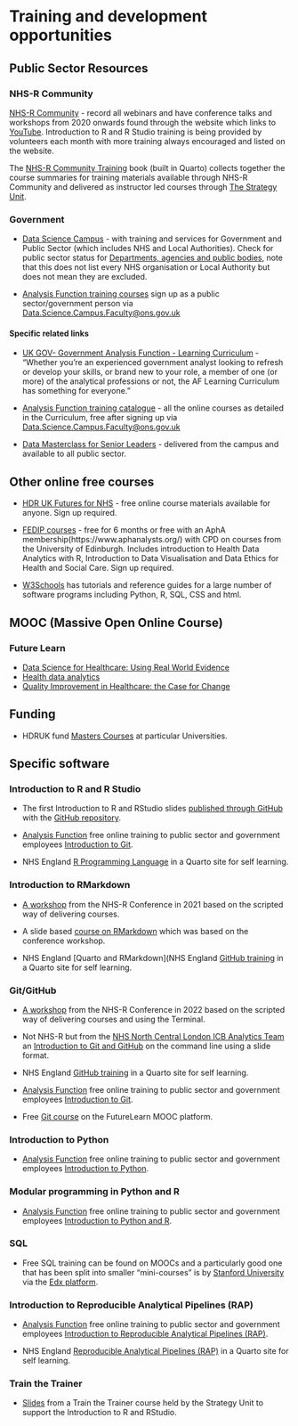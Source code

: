 # Training and development opportunities

## Public Sector Resources 

### NHS-R Community
[NHS-R Community](https://nhsrcommunity.com/) - record all webinars and have conference talks and workshops from 2020 onwards found through the website which links to [YouTube](https://nhsrcommunity.com/). Introduction to R and R Studio training is being provided by volunteers each month with more training always encouraged and listed on the website.

The [NHS-R Community Training](https://nhs-r-community.github.io/NHSR-training/) book (built in Quarto) collects together the course summaries for training materials available through NHS-R Community and delivered as instructor led courses through [The Strategy Unit](https://nhs-r-community.github.io/NHSR-training/strategy-unit.html).

### Government {#AF}
* [Data Science Campus](https://datasciencecampus.ons.gov.uk/) - with training and services for Government and Public Sector (which includes NHS and Local Authorities). Check for public sector status for [Departments, agencies and public bodies](https://www.gov.uk/government/organisations), note that this does not list every NHS organisation or Local Authority but does not mean they are excluded.

* [Analysis Function training courses](https://analysisfunction.civilservice.gov.uk/training-courses/) sign up as a public sector/government person via [Data.Science.Campus.Faculty@ons.gov.uk](mailto:Data.Science.Campus.Faculty@ons.gov.uk)

#### Specific related links

* [UK GOV- Government Analysis Function - Learning Curriculum](https://www.gov.uk/guidance/government-analysis-function-af-learning-curriculum) - “Whether you’re an experienced government analyst looking to refresh or develop your skills, or brand new to your role, a member of one (or more) of the analytical professions or not, the AF Learning Curriculum has something for everyone.”

* [Analysis Function training catalogue](https://analysisfunction.civilservice.gov.uk/training-courses/) - all the online courses as detailed in the Curriculum, free after signing up via [Data.Science.Campus.Faculty@ons.gov.uk](mailto:Data.Science.Campus.Faculty@ons.gov.uk)

* [Data Masterclass for Senior Leaders](https://datasciencecampus.ons.gov.uk/capability/data-masterclass-for-senior-leaders/) - delivered from the campus and available to all public sector. 

## Other online free courses

* [HDR UK Futures for NHS](https://www.hdruk.ac.uk/futures-nhs/) - free online course materials available for anyone. Sign up required.

* [FEDIP courses](https://www.fedip.org/fedip-hub) - free for 6 months or free with an AphA membership(https://www.aphanalysts.org/) with CPD on courses from the University of Edinburgh. Includes introduction to Health Data Analytics with R, Introduction to Data Visualisation and Data Ethics for Health and Social Care. Sign up required.

* [W3Schools](https://www.w3schools.com/) has tutorials and reference guides for a large number of software programs including Python, R, SQL, CSS and html.

## MOOC (Massive Open Online Course)

### Future Learn

* [Data Science for Healthcare: Using Real World Evidence](https://www.futurelearn.com/courses/data-science-healthcare)
* [Health data analytics](https://www.futurelearn.com/courses/eit-health-data-analytics)
* [Quality Improvement in Healthcare: the Case for Change](https://www.futurelearn.com/courses/quality-improvement)

## Funding 

* HDRUK fund [Masters Courses](https://www.hdruk.ac.uk/careers-in-health-data-science/further-education/masters-programme/) at particular Universities. 

## Specific software

### Introduction to R and R Studio

* The first Introduction to R and RStudio slides [published through GitHub](https://nhs-r-community.github.io/intro_r/) with the [GitHub repository](https://github.com/nhs-r-community/intro_r).

* [Analysis Function](#AF) free online training to public sector and government employees [Introduction to Git](https://analysisfunction.civilservice.gov.uk/training/introduction-to-r/).

* NHS England [R Programming Language](https://nhsengland.github.io/nhs-r-reporting/tutorials/r-language.html) in a Quarto site for self learning.

### Introduction to RMarkdown

* [A workshop](https://github.com/nhs-r-community/intro_rmd) from the NHS-R Conference in 2021 based on the scripted way of delivering courses.

* A slide based [course on RMarkdown](https://github.com/nhs-r-community/rmarkdown_intro) which was based on the conference workshop.

* NHS England [Quarto and RMarkdown](NHS England [GitHub training](https://nhsengland.github.io/nhs-r-reporting/tutorials/github.html) in a Quarto site for self learning.

### Git/GitHub

* [A workshop](https://github.com/nhs-r-community/git_training) from the NHS-R Conference in 2022 based on the scripted way of delivering courses and using the Terminal.

* Not NHS-R but from the [NHS North Central London ICB Analytics Team](https://github.com/ncl-icb-analytics) an [Introduction to Git and GitHub](https://ncl-icb-analytics.github.io/intro_to_git/intro_slides.html#1) on the command line using a slide format.

* NHS England [GitHub training](https://nhsengland.github.io/nhs-r-reporting/tutorials/github.html) in a Quarto site for self learning.

* [Analysis Function](#AF) free online training to public sector and government employees [Introduction to Git](https://analysisfunction.civilservice.gov.uk/training/introduction-to-git/).

* Free [Git course](https://www.futurelearn.com/courses/collaborative-coding-with-git) on the FutureLearn MOOC platform.

### Introduction to Python

* [Analysis Function](#AF) free online training to public sector and government employees [Introduction to Python](https://analysisfunction.civilservice.gov.uk/training/introduction-to-python/).

### Modular programming in Python and R

* [Analysis Function](#AF) free online training to public sector and government employees [Introduction to Python and R](https://analysisfunction.civilservice.gov.uk/training/modular-programming-in-python-and-r/).

### SQL

* Free SQL training can be found on MOOCs and a particularly good one that has been split into smaller "mini-courses" is by [Stanford University](https://online.stanford.edu/courses/soe-ydatabases-databases) via the [Edx platform](https://www.edx.org/learn/sql). 

### Introduction to Reproducible Analytical Pipelines (RAP)

* [Analysis Function](#AF) free online training to public sector and government employees [Introduction to Reproducible Analytical Pipelines (RAP)](https://analysisfunction.civilservice.gov.uk/training/introduction-to-reproducible-analytical-pipelines-rap/).

* NHS England [Reproducible Analytical Pipelines (RAP)](https://nhsengland.github.io/nhs-r-reporting/tutorials/rap.html) in a Quarto site for self learning.

### Train the Trainer

* [Slides](https://github.com/nhs-r-community/train_the_trainer) from a Train the Trainer course held by the Strategy Unit to support the Introduction to R and RStudio.
